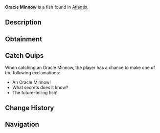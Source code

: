 {{FishInfobox
|image          = Oracle Minnow.png
|rarity         = Common
|sea            = First Sea
|location       = [[Atlantis]]
|sublocation    = 
|sources        = Fishing Rod
|radar_location = 
|xp             = 30
|weather        = Clear
|time           = Day
|season         = 
|bait           = Flakes
|base_weight    = 0.7
|base_value     = 50
|weight_range   = 0.5
|base_chance    = 90
|base_resil     = 90
}}
'''Oracle Minnow''' is a {{Rarity|Common}} fish found in [[Atlantis]].

== Description ==
{{Description|These prophetic little fish are said to gather where important events will occur. Ancient civilizations would watch their schooling patterns to predict the future.|Bestiary Entry}}

== Obtainment ==
{{Description|Sunken's Depth Pool|Bestiary Hint}}
{{Fish Availability|
Atlantis/Sunken Depths
|top_rods      = 
Leviathan's Fang Rod\184221.43\0;
Trident Rod\177489.54\14927.81;
Free Spirit Rod\175670.92\14909.52;
No-Life Rod\171277.14\21440.52;
Azure Of Lagoon\166053.11\20341.7;
Training Rod\130587.6\22970.83;
Flimsy Rod\105714.89\21520.51;
Abyssal Specter Rod\154386.07\19345.64;
Nocturnal Rod\98669.95\80564.87;
Fast Rod\149120.68\21552.68;
Seraphic Rod\160004.59\21356.12;
Challenger's Rod\156923.37\19674.56;
Ethereal Prism Rod\155539.46\0;
Rod Of The Forgotten Fang\154627.9\19501.14;
Astralhook Rod\154500.68\0;
Zeus Rod\153770.81\19279.3;
Rod Of The Depths\153316.19\17766;
Rod Of The Exalted One\152134.36\0;
Blazebringer Rod\150938.74\18913.67;
Verdant Shear Rod\150518.31\18274.33;
Depthseeker Rod\148605.68\17084.62;
Avalanche Rod\147352.1\16445.84;
Volcanic Rod\146528.19\17363.6;
Steady Rod\72173.19\9219.42
|recommended   = Trident Rod
}}

== Catch Quips ==
When catching an Oracle Minnow, the player has a chance to make one of the following exclamations:
* An Oracle Minnow!
* What secrets does it know?
* The future-telling fish!

== Change History ==
{{Change History|{{subst:Current Version}}}}

== Navigation ==
{{Fish Navbox|Atlantis}}